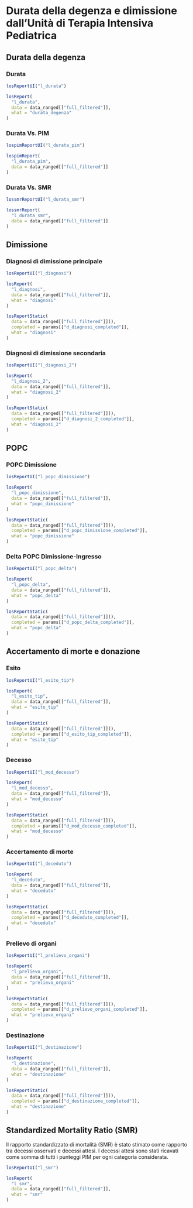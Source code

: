 # Durata della degenza e dimissione dall'Unità di Terapia Intensiva Pediatrica {#los .tabset .tabset-fade .tabset-pills}

<!-- cat("## Overview {-}") -->



## Durata della degenza {.tabset .tabset-dropdown}

### Durata
```r
losReportUI("l_durata")
```

```r
losReport(
  "l_durata",
  data = data_ranged[["full_filtered"]],
  what = "durata_degenza"
)
```

### Durata Vs. PIM

```r
lospimReportUI("l_durata_pim")
```

```r
lospimReport(
  "l_durata_pim",
  data = data_ranged[["full_filtered"]]
)
```

### Durata Vs. SMR

```r
lossmrReportUI("l_durata_smr")
```

```r
lossmrReport(
  "l_durata_smr",
  data = data_ranged[["full_filtered"]]
)
```


## Dimissione {.tabset .tabset-dropdown}

### Diagnosi di dimissione principale
```r
losReportUI("l_diagnosi")
```

```r
losReport(
  "l_diagnosi",
  data = data_ranged[["full_filtered"]],
  what = "diagnosi"
)
```

```r
losReportStatic(
  data = data_ranged[["full_filtered"]](),
  completed = params[["d_diagnosi_completed"]],
  what = "diagnosi"
)
```

### Diagnosi di dimissione secondaria
```r
losReportUI("l_diagnosi_2")
```

```r
losReport(
  "l_diagnosi_2",
  data = data_ranged[["full_filtered"]],
  what = "diagnosi_2"
)
```

```r
losReportStatic(
  data = data_ranged[["full_filtered"]](),
  completed = params[["d_diagnosi_2_completed"]],
  what = "diagnosi_2"
)
```

## POPC  {.tabset .tabset-dropdown}

### POPC Dimissione

```r
losReportUI("l_popc_dimissione")
```

```r
losReport(
  "l_popc_dimissione",
  data = data_ranged[["full_filtered"]],
  what = "popc_dimissione"
)
```

```r
losReportStatic(
  data = data_ranged[["full_filtered"]](),
  completed = params[["d_popc_dimissione_completed"]],
  what = "popc_dimissione"
)
```

### Delta POPC Dimissione-Ingresso

```r
losReportUI("l_popc_delta")
```

```r
losReport(
  "l_popc_delta",
  data = data_ranged[["full_filtered"]],
  what = "popc_delta"
)
```

```r
losReportStatic(
  data = data_ranged[["full_filtered"]](),
  completed = params[["d_popc_delta_completed"]],
  what = "popc_delta"
)
```

## Accertamento di morte e donazione {.tabset .tabset-dropdown}

### Esito
```r
losReportUI("l_esito_tip")
```

```r
losReport(
  "l_esito_tip",
  data = data_ranged[["full_filtered"]],
  what = "esito_tip"
)
```

```r
losReportStatic(
  data = data_ranged[["full_filtered"]](),
  completed = params[["d_esito_tip_completed"]],
  what = "esito_tip"
)
```

### Decesso
```r
losReportUI("l_mod_decesso")
```

```r
losReport(
  "l_mod_decesso",
  data = data_ranged[["full_filtered"]],
  what = "mod_decesso"
)
```

```r
losReportStatic(
  data = data_ranged[["full_filtered"]](),
  completed = params[["d_mod_decesso_completed"]],
  what = "mod_decesso"
)
```


### Accertamento di morte
```r
losReportUI("l_deceduto")
```

```r
losReport(
  "l_deceduto",
  data = data_ranged[["full_filtered"]],
  what = "deceduto"
)
```

```r
losReportStatic(
  data = data_ranged[["full_filtered"]](),
  completed = params[["d_deceduto_completed"]],
  what = "deceduto"
)
```

### Prelievo di organi
```r
losReportUI("l_prelievo_organi")
```

```r
losReport(
  "l_prelievo_organi",
  data = data_ranged[["full_filtered"]],
  what = "prelievo_organi"
)
```

```r
losReportStatic(
  data = data_ranged[["full_filtered"]](),
  completed = params[["d_prelievo_organi_completed"]],
  what = "prelievo_organi"
)
```

### Destinazione
```r
losReportUI("l_destinazione")
```

```r
losReport(
  "l_destinazione",
  data = data_ranged[["full_filtered"]],
  what = "destinazione"
)
```

```r
losReportStatic(
  data = data_ranged[["full_filtered"]](),
  completed = params[["d_destinazione_completed"]],
  what = "destinazione"
)
```

<!-- ## Standardized Mortality Ratio (SMR) {.tabset .tabset-dropdown} -->
## Standardized Mortality Ratio (SMR)

Il rapporto standardizzato di mortalità (SMR) è stato stimato come rapporto tra decessi osservati e decessi attesi.
I decessi attesi sono stati ricavati come somma di tutti i punteggi PIM per ogni categoria considerata.

<!-- ### Units -->
```r
losReportUI("l_smr")
```

```r
losReport(
  "l_smr",
  data = data_ranged[["full_filtered"]],
  what = "smr"
)
```

<!--#### Units -->
<!--### PIM2 and PIM3 -->

<!--### Age-->

<!--### Year-->

<!--### Type-->


<!--#### Predictive mortality models {.tabset .tabset-dropdown}-->
